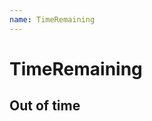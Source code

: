 ```yaml
---
name: TimeRemaining
---
```



# TimeRemaining

<Playground>
  <TimeRemaining
    countdownEnd="2019-01-03T20:15:00.000-04:00"
    currentTime="2019-01-01T12:00:30.000-04:00"
    highlight="purple100"
  />
</Playground>

## Out of time

<Playground>
  <TimeRemaining
    countdownEnd="2019-01-03T20:15:00.000-04:00"
    currentTime="2019-01-05T12:00:00.000-04:00"
    highlight="purple100"
  />
</Playground>
